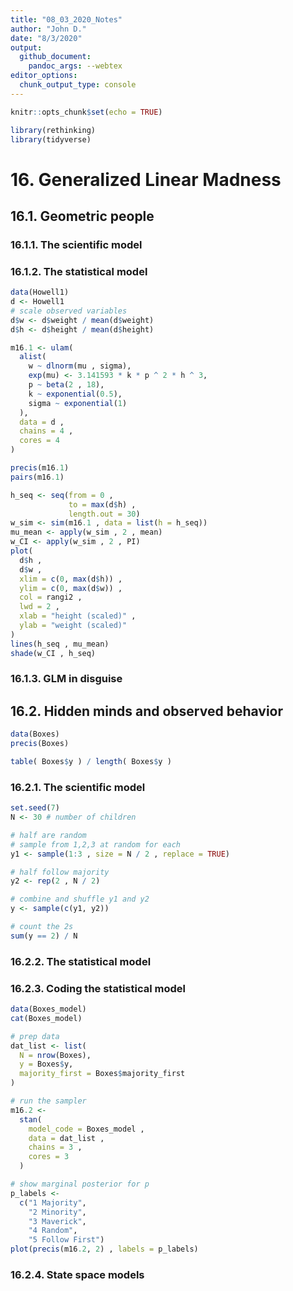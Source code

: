 ```yaml
---
title: "08_03_2020_Notes"
author: "John D."
date: "8/3/2020"
output:
  github_document:
    pandoc_args: --webtex
editor_options: 
  chunk_output_type: console
---
```


```r
knitr::opts_chunk$set(echo = TRUE)
```

```r
library(rethinking)
library(tidyverse)
```

# 16. Generalized Linear Madness
## 16.1. Geometric people
### 16.1.1. The scientific model
### 16.1.2. The statistical model

```r
data(Howell1)
d <- Howell1
# scale observed variables
d$w <- d$weight / mean(d$weight)
d$h <- d$height / mean(d$height)
```

```r
m16.1 <- ulam(
  alist(
    w ~ dlnorm(mu , sigma),
    exp(mu) <- 3.141593 * k * p ^ 2 * h ^ 3,
    p ~ beta(2 , 18),
    k ~ exponential(0.5),
    sigma ~ exponential(1)
  ),
  data = d ,
  chains = 4 ,
  cores = 4
)

precis(m16.1)
pairs(m16.1)
```

```r
h_seq <- seq(from = 0 ,
             to = max(d$h) ,
             length.out = 30)
w_sim <- sim(m16.1 , data = list(h = h_seq))
mu_mean <- apply(w_sim , 2 , mean)
w_CI <- apply(w_sim , 2 , PI)
plot(
  d$h ,
  d$w ,
  xlim = c(0, max(d$h)) ,
  ylim = c(0, max(d$w)) ,
  col = rangi2 ,
  lwd = 2 ,
  xlab = "height (scaled)" ,
  ylab = "weight (scaled)"
)
lines(h_seq , mu_mean)
shade(w_CI , h_seq)
```

### 16.1.3. GLM in disguise
## 16.2. Hidden minds and observed behavior

```r
data(Boxes)
precis(Boxes)
```

```r
table( Boxes$y ) / length( Boxes$y )
```

### 16.2.1. The scientific model

```r
set.seed(7)
N <- 30 # number of children

# half are random
# sample from 1,2,3 at random for each
y1 <- sample(1:3 , size = N / 2 , replace = TRUE)

# half follow majority
y2 <- rep(2 , N / 2)

# combine and shuffle y1 and y2
y <- sample(c(y1, y2))

# count the 2s
sum(y == 2) / N
```

### 16.2.2. The statistical model
### 16.2.3. Coding the statistical model

```r
data(Boxes_model)
cat(Boxes_model)
```

```r
# prep data
dat_list <- list(
  N = nrow(Boxes),
  y = Boxes$y,
  majority_first = Boxes$majority_first
)

# run the sampler
m16.2 <-
  stan(
    model_code = Boxes_model ,
    data = dat_list ,
    chains = 3 ,
    cores = 3
  )

# show marginal posterior for p
p_labels <-
  c("1 Majority",
    "2 Minority",
    "3 Maverick",
    "4 Random",
    "5 Follow First")
plot(precis(m16.2, 2) , labels = p_labels)
```

### 16.2.4. State space models